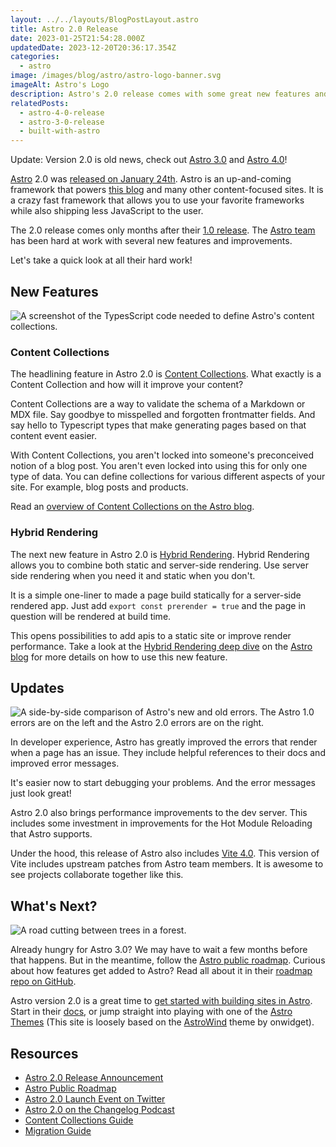 ```yaml
---
layout: ../../layouts/BlogPostLayout.astro
title: Astro 2.0 Release
date: 2023-01-25T21:54:28.000Z
updatedDate: 2023-12-20T20:36:17.354Z
categories:
  - astro
image: /images/blog/astro/astro-logo-banner.svg
imageAlt: Astro's Logo
description: Astro's 2.0 release comes with some great new features and improvements.
relatedPosts:
  - astro-4-0-release
  - astro-3-0-release
  - built-with-astro
---
```

Update: Version 2.0 is old news, check out [Astro 3.0](../astro-3-0-release/) and [Astro 4.0](../astro-4-0-release/)!

[Astro](../astro/) 2.0 was [released on January 24th](https://astro.build/blog/astro-2/). Astro is an
up-and-coming framework that powers [this blog](/blog/built-with-astro/) and many
other content-focused sites. It is a crazy fast framework that allows you to use
your favorite frameworks while also shipping less JavaScript to the user.

The 2.0 release comes only months after their [1.0 release](/blog/astro-1-0-release/).
The [Astro team](https://astro.build/) has been hard at work with several new features
and improvements.

Let's take a quick look at all their hard work!

## New Features

<img src="/images/blog/astro/astro-2-0-content-collections.webp" alt="A screenshot of the TypesScript code needed to define Astro's content collections." />

### Content Collections

The headlining feature in Astro 2.0 is [Content Collections](https://docs.astro.build/en/guides/content-collections/).
What exactly is a Content Collection and how will it improve your content?

Content Collections are a way to validate the schema of a Markdown or MDX file.
Say goodbye to misspelled and forgotten frontmatter fields. And say hello to
Typescript types that make generating pages based on that content event easier.

With Content Collections, you aren't locked into someone's preconceived notion
of a blog post. You aren't even locked into using this for only one type of data.
You can define collections for various different aspects of your site. For example,
blog posts and products.

Read an [overview of Content Collections on the Astro blog](https://astro.build/blog/introducing-content-collections/).

<RandomSupport />

### Hybrid Rendering

The next new feature in Astro 2.0 is [Hybrid Rendering](https://astro.build/blog/astro-2/#hybrid-rendering-static-meets-dynamic).
Hybrid Rendering allows you to combine both static and server-side rendering.
Use server side rendering when you need it and static when you don't.

It is a simple one-liner to made a page build statically for a server-side rendered app.
Just add `export const prerender = true` and the page in question will be rendered
at build time.

This opens possibilities to add apis to a static site or improve render performance.
Take a look at the [Hybrid Rendering deep dive](https://astro.build/blog/hybrid-rendering/)
on the [Astro blog](https://astro.build/blog/) for more details on how to use this new feature.

## Updates

<img src="/images/blog/astro/astro-2-0-error-comparison.webp" alt="A side-by-side comparison of Astro's new and old errors. The Astro 1.0 errors are on the left and the Astro 2.0 errors are on the right." />

In developer experience, Astro has greatly improved the errors that render when
a page has an issue. They include helpful references to their docs and improved
error messages.

It's easier now to start debugging your problems. And the error messages just look great!

Astro 2.0 also brings performance improvements to the dev server. This includes
some investment in improvements for the Hot Module Reloading that Astro supports.

Under the hood, this release of Astro also includes [Vite 4.0](https://vitejs.dev/).
This version of Vite includes upstream patches from Astro team members. It is awesome
to see projects collaborate together like this.

## What's Next?

<img src="/images/blog/generic/roadmap.webp" alt="A road cutting between trees in a forest." />

Already hungry for Astro 3.0? We may have to wait a few months before that happens.
But in the meantime, follow the [Astro public roadmap](https://github.com/orgs/withastro/projects/11/views/1). Curious about how features get added to Astro? Read all about it in their
[roadmap repo on GitHub](https://github.com/withastro/roadmap).

Astro version 2.0 is a great time to [get started with building sites in Astro](https://docs.astro.build/en/getting-started/). Start in their [docs](https://docs.astro.build/en/install/auto/),
or jump straight into playing with one of the [Astro Themes](https://astro.build/themes/)
(This site is loosely based on the [AstroWind](https://astro.build/themes/details/astrowind/)
theme by onwidget).

## Resources

- [Astro 2.0 Release Announcement](https://astro.build/blog/astro-2/)
- [Astro Public Roadmap](https://github.com/orgs/withastro/projects/11/views/1)
- [Astro 2.0 Launch Event on Twitter](https://twitter.com/astrodotbuild/status/1617975871872323584)
- [Astro 2.0 on the Changelog Podcast](https://changelog.com/jsparty/260)
- [Content Collections Guide](https://docs.astro.build/en/guides/content-collections/)
- [Migration Guide](https://docs.astro.build/en/guides/upgrade-to/v2/)
